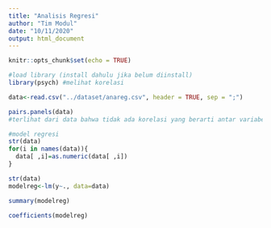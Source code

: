 ```yaml
---
title: "Analisis Regresi"
author: "Tim Modul"
date: "10/11/2020"
output: html_document
---
```


```r
knitr::opts_chunk$set(echo = TRUE)
```


```r
#load library (install dahulu jika belum diinstall)
library(psych) #melihat korelasi

data<-read.csv("../dataset/anareg.csv", header = TRUE, sep = ";")

pairs.panels(data)
#terlihat dari data bahwa tidak ada korelasi yang berarti antar variabel

#model regresi
str(data)
for(i in names(data)){
  data[ ,i]=as.numeric(data[ ,i])
}

str(data)
modelreg<-lm(y~., data=data)

summary(modelreg)

coefficients(modelreg)

```
